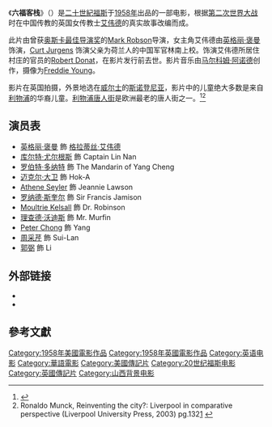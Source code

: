{{Infobox Film
| name           = 六福客栈
| image          = Inn Of Sixth Happiness 02(1958).jpeg
| caption        = 電影原海報
| director       = [[马克·罗布森|马克·罗布森]]
| producer       = [[巴迪·艾德勒|巴迪·艾德勒]]
| writer         = Alan Burgess (book)<br />[[艾索比尔·伦纳特|艾索比尔·伦纳特]] 
| starring       = [[英格丽·褒曼|英格丽·褒曼]]<br />[[库尔特·尤尔根斯|库尔特·尤尔根斯]]<br />[[罗伯特·多纳特|罗伯特·多纳特]]
| distributor    = [[20世纪福斯|20世纪福斯]]
| released       = {{flagicon|USA}}1958年12月11日
| runtime        = 158分钟
| country        = 美国
| language       = 英语<br />普通话<br />日语<br />俄语
| music          = [[马尔科姆·阿诺德|马尔科姆·阿诺德]]
| cinematography = [[弗雷德·扬|弗雷德·扬]]
| editing        = 欧内斯特·瓦尔特
| imdb_id        = 0051776
}}
《'''六福客栈'''》（{{lang-en|'''''The Inn of the Sixth Happiness'''''}}）是[[二十世紀福斯|二十世紀福斯]]于[[1958年電影|1958年]]出品的一部电影，根据[[第二次世界大战|第二次世界大战]]时在中国传教的英国女传教士[[格拉蒂丝·艾伟德|艾伟德]]的真实故事改编而成。

此片由曾获[[奥斯卡最佳导演奖|奥斯卡最佳导演奖]]的[[Mark_Robson|Mark Robson]]导演，女主角艾伟德由[[英格丽·褒曼|英格丽·褒曼]]饰演，[[Curt_Jurgens|Curt Jurgens]] 饰演父亲为荷兰人的中国军官林南上校。饰演艾伟德所居住村庄的官员的[[Robert_Donat|Robert Donat]]，在影片发行前去世。影片音乐由[[马尔科姆·阿诺德|马尔科姆·阿诺德]]创作，摄像为[[Freddie_Young|Freddie Young]]。 

影片在英国拍摄，外景地选在[[威尔士|威尔士]]的[[斯诺登尼亚|斯诺登尼亚]]，影片中的儿童绝大多数是来自[[利物浦|利物浦]]的华裔儿童。[[利物浦唐人街|利物浦唐人街]]是欧洲最老的唐人街之一。<ref>{{cite web|url=http://www.liverpoolcityportal.co.uk/attractions/china_town.html|title=China Town - Liverpool|publisher=CITY PORTAL LIVERPOOL|date=2009-09-28|deadurl=yes|archiveurl=https://web.archive.org/web/20061012010808/http://www.liverpoolcityportal.co.uk/attractions/china_town.html|archivedate=2006-10-12|accessdate=2009-12-10}}</ref><ref>Ronaldo Munck, Reinventing the city?: Liverpool in comparative perspective (Liverpool University Press, 2003) pg.132[http://books.google.com/books?id=UmX6KitqPskC&source=gbs_navlinks_s] {{Wayback|url=http://books.google.com/books?id=UmX6KitqPskC&source=gbs_navlinks_s |date=20140708020623 }}</ref>

== 演员表 ==
* [[英格丽·褒曼|英格丽·褒曼]] 飾 [[格拉蒂丝·艾伟德|格拉蒂丝·艾伟德]]
* [[库尔特·尤尔根斯|库尔特·尤尔根斯]] 飾 Captain Lin Nan 
* [[罗伯特·多纳特|罗伯特·多纳特]] 飾 The Mandarin of Yang Cheng 
* [[迈克尔·大卫|迈克尔·大卫]] 飾 Hok-A 
* [[Athene_Seyler|Athene Seyler]] 飾 Jeannie Lawson 
* [[罗纳德·斯奎尔|罗纳德·斯奎尔]] 飾 Sir Francis Jamison 
* [[Moultrie_Kelsall|Moultrie Kelsall]] 飾 Dr. Robinson 
* [[理查德·沃迪斯|理查德·沃迪斯]] 飾 Mr. Murfin 
* [[Peter_Chong|Peter Chong]] 飾 Yang 
* [[周采芹|周采芹]] 飾 Sui-Lan 
* [[郭弼|郭弼]] 飾 Li

== 外部链接 ==
* {{imdb title|id=0051776|title=The Inn of the Sixth Happiness}}
* {{tcmdb title|id=79235|title=The Inn of the Sixth Happiness}}

==參考文獻==
<div class="references-small">
<references></references>
</div>

{{DEFAULTSORT:Inn of Sixth Happiness, The}}
[[Category:1958年美國電影作品|Category:1958年美國電影作品]]
[[Category:1958年英國電影作品|Category:1958年英國電影作品]]
[[Category:英语电影|Category:英语电影]]
[[Category:華語電影|Category:華語電影]]
[[Category:美國傳記片|Category:美國傳記片]]
[[Category:20世纪福斯电影|Category:20世纪福斯电影]]
[[Category:英國傳記片|Category:英國傳記片]]
[[Category:山西背景电影|Category:山西背景电影]]